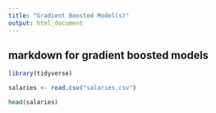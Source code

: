 ```yaml
---
title: "Gradient Boosted Model(s)"
output: html_document
---
```


## markdown for gradient boosted models

```r
library(tidyverse)

salaries <- read.csv("salaries.csv")
```

```r
head(salaries)
```
